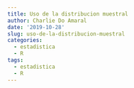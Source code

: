 ```yaml
---
title: Uso de la distribucion muestral
author: Charlie Do Amaral
date: '2019-10-28'
slug: uso-de-la-distribucion-muestral
categories:
  - estadistica
  - R
tags:
  - estadistica
  - R
---
```

